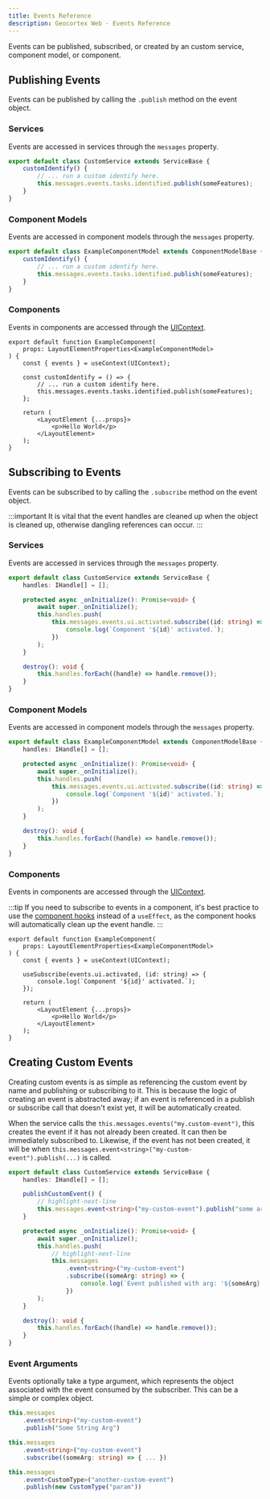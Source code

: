 ```yaml
---
title: Events Reference
description: Geocortex Web - Events Reference
---
```


Events can be published, subscribed, or created by an custom service, component model, or component.

## Publishing Events

Events can be published by calling the `.publish` method on the event object.

### Services

Events are accessed in services through the `messages` property.

```ts
export default class CustomService extends ServiceBase {
    customIdentify() {
        // ... run a custom identify here.
        this.messages.events.tasks.identified.publish(someFeatures);
    }
}
```

### Component Models

Events are accessed in component models through the `messages` property.

```ts
export default class ExampleComponentModel extends ComponentModelBase {
    customIdentify() {
        // ... run a custom identify here.
        this.messages.events.tasks.identified.publish(someFeatures);
    }
}
```

### Components

Events in components are accessed through the [UIContext](sdk-components-ui-context.mdx#accessing-the-uicontext).

```tsx
export default function ExampleComponent(
    props: LayoutElementProperties<ExampleComponentModel>
) {
    const { events } = useContext(UIContext);

    const customIdentify = () => {
        // ... run a custom identify here.
        this.messages.events.tasks.identified.publish(someFeatures);
    };

    return (
        <LayoutElement {...props}>
            <p>Hello World</p>
        </LayoutElement>
    );
}
```

## Subscribing to Events

Events can be subscribed to by calling the `.subscribe` method on the event object.

:::important
It is vital that the event handles are cleaned up when the object is cleaned up, otherwise dangling references can occur.
:::

### Services

Events are accessed in services through the `messages` property.

```ts
export default class CustomService extends ServiceBase {
    handles: IHandle[] = [];

    protected async _onInitialize(): Promise<void> {
        await super._onInitialize();
        this.handles.push(
            this.messages.events.ui.activated.subscribe((id: string) => {
                console.log(`Component '${id}' activated.`);
            })
        );
    }

    destroy(): void {
        this.handles.forEach((handle) => handle.remove());
    }
}
```

### Component Models

Events are accessed in component models through the `messages` property.

```ts
export default class ExampleComponentModel extends ComponentModelBase {
    handles: IHandle[] = [];

    protected async _onInitialize(): Promise<void> {
        await super._onInitialize();
        this.handles.push(
            this.messages.events.ui.activated.subscribe((id: string) => {
                console.log(`Component '${id}' activated.`);
            })
        );
    }

    destroy(): void {
        this.handles.forEach((handle) => handle.remove());
    }
}
```

### Components

Events in components are accessed through the [UIContext](sdk-components-ui-context.mdx#accessing-the-uicontext).

:::tip
If you need to subscribe to events in a component, it's best practice to use the [component hooks](sdk-components-hooks.mdx) instead of a `useEffect`, as the component hooks will automatically clean up the event handle.
:::

```tsx
export default function ExampleComponent(
    props: LayoutElementProperties<ExampleComponentModel>
) {
    const { events } = useContext(UIContext);

    useSubscribe(events.ui.activated, (id: string) => {
        console.log(`Component '${id}' activated.`);
    });

    return (
        <LayoutElement {...props}>
            <p>Hello World</p>
        </LayoutElement>
    );
}
```

## Creating Custom Events

Creating custom events is as simple as referencing the custom event by name and publishing or subscribing to it. This is because the logic of creating an event is abstracted away; if an event is referenced in a publish or subscribe call that doesn't exist yet, it will be automatically created.

When the service calls the `this.messages.events("my.custom-event")`, this creates the event if it has not already been created. It can then be immediately subscribed to. Likewise, if the event has not been created, it will be when `this.messages.event<string>("my-custom-event").publish(...)` is called.

```ts
export default class CustomService extends ServiceBase {
    handles: IHandle[] = [];

    publishCustomEvent() {
        // highlight-next-line
        this.messages.event<string>("my-custom-event").publish("some argument");
    }

    protected async _onInitialize(): Promise<void> {
        await super._onInitialize();
        this.handles.push(
            // highlight-next-line
            this.messages
                .event<string>("my-custom-event")
                .subscribe((someArg: string) => {
                    console.log(`Event published with arg: '${someArg}'`);
                })
        );
    }

    destroy(): void {
        this.handles.forEach((handle) => handle.remove());
    }
}
```

### Event Arguments

Events optionally take a type argument, which represents the object associated with the event consumed by the subscriber. This can be a simple or complex object.

```ts
this.messages
    .event<string>("my-custom-event")
    .publish("Some String Arg")

this.messages
    .event<string>("my-custom-event")
    .subscribe((someArg: string) => { ... })

this.messages
    .event<CustomType>("another-custom-event")
    .publish(new CustomType("param"))

```
